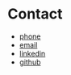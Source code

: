 # Contact

- [phone](tel:+420777116630)
- [email](mailto:maresf@gmail.com)
- [linkedin](http://www.linkedin.com/in/filipmares1)
- [github](https://github.com/etylsarin)
